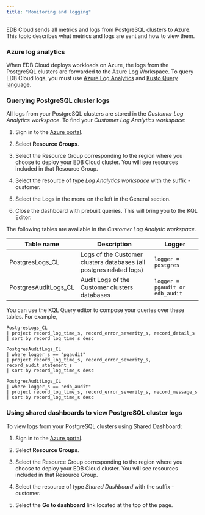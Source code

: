 ```yaml
---
title: "Monitoring and logging"
---
```



EDB Cloud sends all metrics and logs from PostgreSQL clusters to Azure. This topic describes what metrics and logs are sent and how to view them.

### Azure log analytics

When EDB Cloud deploys workloads on Azure, the logs from the PostgreSQL clusters are forwarded to the Azure Log Workspace.
To query EDB Cloud logs, you must use [Azure Log Analytics](https://docs.microsoft.com/en-us/azure/azure-monitor/logs/log-analytics-overview) and [Kusto Query language](https://azure-training.com/azure-data-science/the-kusto-query-language/).



### Querying PostgreSQL cluster logs


All logs from your PostgreSQL clusters are stored in the _Customer Log Analytics workspace_. To find your _Customer Log Analytics workspace_:

1. Sign in to the [Azure portal](https://portal.azure.com).

2. Select **Resource Groups**.

2. Select the Resource Group corresponding to the region where you choose to deploy your EDB Cloud cluster. You will see resources included in that Resource Group.

3. Select the resource of type _Log Analytics workspace_ with the suffix -customer.

4. Select the Logs in the menu on the left in the General section.

5. Close the dashboard with prebuilt queries. This will bring you to the KQL Editor.

The following tables are available in the _Customer Log Analytic workspace_.

| Table name | Description | Logger |
| ---------- | ----------- | ------ |
| PostgresLogs_CL  | Logs of the Customer clusters databases (all postgres related logs) | `logger = postgres` |
| PostgresAuditLogs_CL  | Audit Logs of the Customer clusters databases | `logger = pgaudit or edb_audit`  |

You can use the KQL Query editor to compose your queries over these tables. For example,

```
PostgresLogs_CL
| project record_log_time_s, record_error_severity_s, record_detail_s
| sort by record_log_time_s desc

PostgresAuditLogs_CL
| where logger_s == "pgaudit"
| project record_log_time_s, record_error_severity_s, record_audit_statement_s
| sort by record_log_time_s desc

PostgresAuditLogs_CL
| where logger_s == "edb_audit"
| project record_log_time_s, record_error_severity_s, record_message_s
| sort by record_log_time_s desc
```

###  Using shared dashboards to view PostgreSQL cluster logs

To view logs from your PostgreSQL clusters using Shared Dashboard:

1. Sign in to the [Azure portal](https://portal.azure.com).

2. Select **Resource Groups**.

2. Select the Resource Group corresponding to the region where you choose to deploy your EDB Cloud cluster. You will see resources included in that Resource Group.

3. Select the resource of type _Shared Dashboard_ with the suffix -customer.

4. Select the **Go to dashboard** link located at the top of the page.


